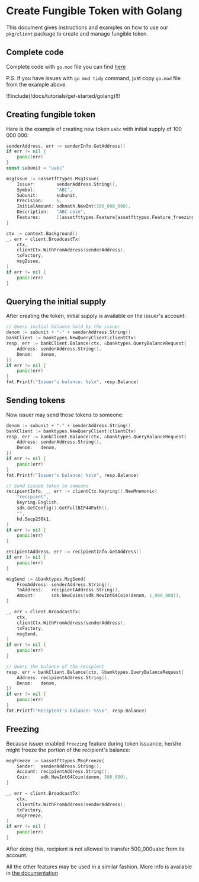 # Create Fungible Token with Golang

This document gives instructions and examples on how to use our `pkg/client` package to create and
manage fungible token.

## Complete code

Complete code with `go.mod` file you can find
<a className="text-[#25D695] hover:opacity-80 text-base font-bold" href="https://github.com/CoreumFoundation/tutorials/tree/main/go/create-fungible-token" target="_blank">here</a>

P.S. If you have issues with `go mod tidy` command, just copy `go.mod` file from the example above.

[//]: # '## Skeleton'

!!!include(/docs/tutorials/get-started/golang)!!!

## Creating fungible token

Here is the example of creating new token `uabc` with initial supply of 100 000 000:

```go
senderAddress, err := senderInfo.GetAddress()
if err != nil {
	panic(err)
}
const subunit = "uabc"

msgIssue := &assetfttypes.MsgIssue{
	Issuer:        senderAddress.String(),
	Symbol:        "ABC",
	Subunit:       subunit,
	Precision:     6,
	InitialAmount: sdkmath.NewInt(100_000_000),
	Description:   "ABC coin",
	Features:      []assetfttypes.Feature{assetfttypes.Feature_freezing},
}

ctx := context.Background()
_, err = client.BroadcastTx(
	ctx,
	clientCtx.WithFromAddress(senderAddress),
	txFactory,
	msgIssue,
)
if err != nil {
	panic(err)
}
```

## Querying the initial supply

After creating the token, initial supply is available on the issuer's account:

```go
// Query initial balance hold by the issuer
denom := subunit + "-" + senderAddress.String()
bankClient := banktypes.NewQueryClient(clientCtx)
resp, err := bankClient.Balance(ctx, &banktypes.QueryBalanceRequest{
	Address: senderAddress.String(),
	Denom:   denom,
})
if err != nil {
	panic(err)
}
fmt.Printf("Issuer's balance: %s\n", resp.Balance)
```

## Sending tokens

Now issuer may send those tokens to someone:

```go
denom := subunit + "-" + senderAddress.String()
bankClient := banktypes.NewQueryClient(clientCtx)
resp, err := bankClient.Balance(ctx, &banktypes.QueryBalanceRequest{
	Address: senderAddress.String(),
	Denom:   denom,
})
if err != nil {
	panic(err)
}
fmt.Printf("Issuer's balance: %s\n", resp.Balance)

// Send issued token to someone
recipientInfo, _, err := clientCtx.Keyring().NewMnemonic(
	"recipient",
	keyring.English,
	sdk.GetConfig().GetFullBIP44Path(),
	"",
	hd.Secp256k1,
)
if err != nil {
	panic(err)
}

recipientAddress, err := recipientInfo.GetAddress()
if err != nil {
	panic(err)
}

msgSend := &banktypes.MsgSend{
	FromAddress: senderAddress.String(),
	ToAddress:   recipientAddress.String(),
	Amount:      sdk.NewCoins(sdk.NewInt64Coin(denom, 1_000_000)),
}

_, err = client.BroadcastTx(
	ctx,
	clientCtx.WithFromAddress(senderAddress),
	txFactory,
	msgSend,
)
if err != nil {
	panic(err)
}

// Query the balance of the recipient
resp, err = bankClient.Balance(ctx, &banktypes.QueryBalanceRequest{
	Address: recipientAddress.String(),
	Denom:   denom,
})
if err != nil {
	panic(err)
}
fmt.Printf("Recipient's balance: %s\n", resp.Balance)
```

## Freezing

Because issuer enabled `freezing` feature during token issuance, he/she might freeze the portion of
the recipient's balance:

```go
msgFreeze := &assetfttypes.MsgFreeze{
	Sender:  senderAddress.String(),
	Account: recipientAddress.String(),
	Coin:    sdk.NewInt64Coin(denom, 500_000),
}

_, err = client.BroadcastTx(
	ctx,
	clientCtx.WithFromAddress(senderAddress),
	txFactory,
	msgFreeze,
)
if err != nil {
	panic(err)
}
```

After doing this, recipient is not allowed to transfer 500_000uabc from its account.

All the other features may be used in a similar fashion. More info is available in
[the documentation](/docs/modules/coreum-fungible-token)
